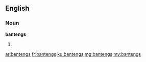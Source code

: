 ==English==

===Noun===
'''bantengs'''

# {{plural of|banteng}}

[[ar:bantengs]]
[[fr:bantengs]]
[[ku:bantengs]]
[[mg:bantengs]]
[[my:bantengs]]